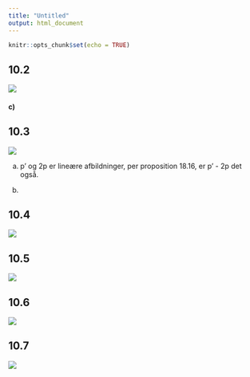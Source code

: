 ```yaml
---
title: "Untitled"
output: html_document
---
```


```r
knitr::opts_chunk$set(echo = TRUE)
```

## 10.2

![](10.2.png)

#### c)

## 10.3

![](10.3.png)

a) p' og 2p er lineære afbildninger, per proposition 18.16, er p' - 2p det også.

b)

## 10.4

![](10.4.png)

## 10.5

![](10.5.png)

## 10.6

![](10.6.png)

## 10.7

![](10.7.png)

```python

```
